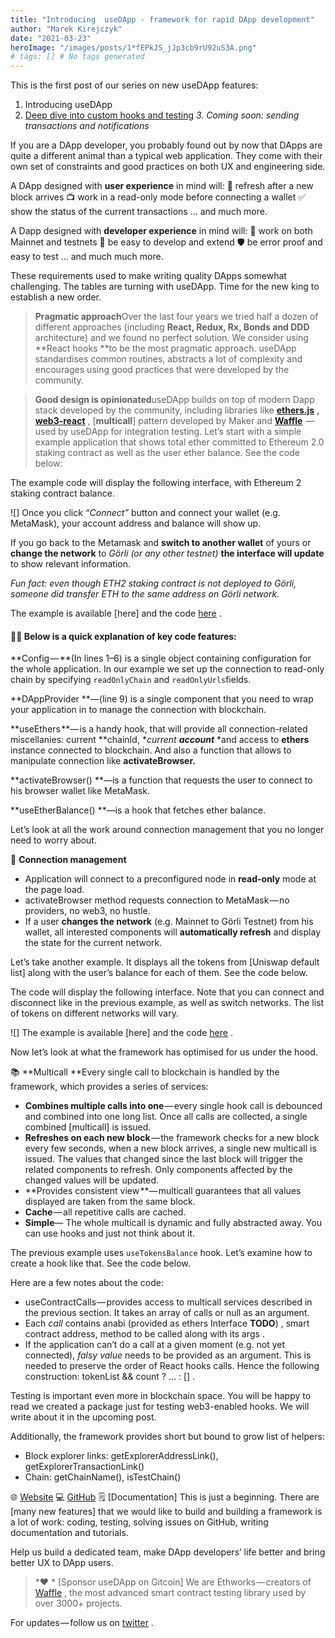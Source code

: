 ```yaml
---
title: "Introducing  useDApp - framework for rapid DApp development"
author: "Marek Kirejczyk"
date: "2021-03-23"
heroImage: "/images/posts/1*fEPkJS_jJp3cb9rU92uS3A.png"
# tags: [] # No tags generated
---
```


This is the first post of our series on new useDApp features:
1. Introducing useDApp
2. [Deep dive into custom hooks and testing](https://medium.com/ethworks/usedapp-deep-dive-into-custom-hooks-and-testing-4a59fbc1769a) 
*3. Coming soon: sending transactions and notifications*

If you are a DApp developer, you probably found out by now that DApps are quite a different animal than a typical web application. They come with their own set of constraints and good practices on both UX and engineering side.

A DApp designed with **user experience** in mind will:
🔄 refresh after a new block arrives
📺 work in a read-only mode before connecting a wallet
✅ show the status of the current transactions
… and much more.

A Dapp designed with **developer experience** in mind will:
🧪 work on both Mainnet and testnets
🍼 be easy to develop and extend
🛡️ be error proof and easy to test
… and much much more.

These requirements used to make writing quality DApps somewhat challenging. The tables are turning with useDApp. Time for the new king to establish a new order.

> **Pragmatic approach**Over the last four years we tried half a dozen of different approaches (including **React, Redux, Rx, Bonds and DDD** architecture) and we found no perfect solution. We consider using **React hooks **to be the most pragmatic approach.
useDApp standardises common routines, abstracts a lot of complexity and encourages using good practices that were developed by the community.

> **Good design is opinionated**useDApp builds on top of modern Dapp stack developed by the community, including libraries like [**ethers.js**](https://github.com/ethers-io/ethers.js/) **,** [**web3-react**](https://github.com/NoahZinsmeister/web3-react) , [**multicall**]
pattern developed by Maker and [**Waffle**](https://getwaffle.io/)  — used by useDApp for integration testing.
Let’s start with a simple example application that shows total ether committed to Ethereum 2.0 staking contract as well as the user ether balance. See the code below:

The example code will display the following interface, with Ethereum 2 staking contract balance.

![]
Once you click *“Connect”* button and connect your wallet (e.g. MetaMask), your account address and balance will show up.

If you go back to the Metamask and **switch to another wallet** of yours or **change the network** to *Görli (or any other testnet)* **the interface will update** to show relevant information.

*Fun fact: even though ETH2 staking contract is not deployed to Görli, someone did transfer ETH to the same address on Görli network.*

The example is available [here]
and the code [here](https://github.com/EthWorks/useDApp/blob/master/packages/example/src/pages/Balance.tsx) .

#### 👩‍🏫 Below is a quick explanation of key code features:
**Config — **(In lines 1–6) is a single object containing configuration for the whole application. In our example we set up the connection to read-only chain by specifying `readOnlyChain` and `readOnlyUrls`fields.

**DAppProvider **—(line 9) is a single component that you need to wrap your application in to manage the connection with blockchain.

**useEthers **— is a handy hook, that will provide all connection-related miscellanies: current **chainId, **current **account*** *and access to **ethers** instance connected to blockchain. And also a function that allows to manipulate connection like **activateBrowser.**

**activateBrowser() **—is a function that requests the user to connect to his browser wallet like MetaMask.

**useEtherBalance() **—is a hook that fetches ether balance.

Let’s look at all the work around connection management that you no longer need to worry about.

📡 **Connection management**

- Application will connect to a preconfigured node in **read-only** mode at the page load.
- activateBrowser method requests connection to MetaMask — no providers, no web3, no hustle.
- If a user **changes the network** (e.g. Mainnet to Görli Testnet) from his wallet, all interested components will **automatically refresh** and display the state for the current network.

Let’s take another example. It displays all the tokens from [Uniswap default list]
along with the user’s balance for each of them. See the code below.

The code will display the following interface. Note that you can connect and disconnect like in the previous example, as well as switch networks. The list of tokens on different networks will vary.

![]
The example is available [here]
and the code [here](https://github.com/EthWorks/useDApp/blob/master/packages/example/src/pages/Tokens.tsx) .

Now let’s look at what the framework has optimised for us under the hood.

📚 **Multicall **Every single call to blockchain is handled by the framework, which provides a series of services:

- **Combines multiple calls into one** — every single hook call is debounced and combined into one long list. Once all calls are collected, a single combined [multicall]
is issued.
- **Refreshes on each new block** — the framework checks for a new block every few seconds, when a new block arrives, a single new multicall is issued. The values that changed since the last block will trigger the related components to refresh. Only components affected by the changed values will be updated.
- **Provides consistent view **— multicall guarantees that all values displayed are taken from the same block.
- **Cache** — all repetitive calls are cached.
- **Simple**— The whole multicall is dynamic and fully abstracted away. You can use hooks and just not think about it.

The previous example uses `useTokensBalance` hook. Let’s examine how to create a hook like that. See the code below.

Here are a few notes about the code:

- useContractCalls — provides access to multicall services described in the previous section. It takes an array of calls or null as an argument.
- Each *call* contains anabi (provided as ethers Interface **TODO**) , smart contract address, method to be called along with its args .
- If the application can’t do a call at a given moment (e.g. not yet connected), *falsy value* needs to be provided as an argument. This is needed to preserve the order of React hooks calls. Hence the following construction: tokenList && count ? ... : [] .

Testing is important even more in blockchain space. You will be happy to read we created a package just for testing web3-enabled hooks. We will write about it in the upcoming post.

Additionally, the framework provides short but bound to grow list of helpers:

- Block explorer links: getExplorerAddressLink(), getExplorerTransactionLink()
- Chain: getChainName(), isTestChain()

🌐 [Website](http://usedapp.io) 
💻 [GitHub](https://github.com/ethworks/usedapp) 
🗒️ [Documentation]
This is just a beginning. There are [many new features]
that we would like to build and building a framework is a lot of work: coding, testing, solving issues on GitHub, writing documentation and tutorials.

Help us build a dedicated team, make DApp developers’ life better and bring better UX to DApp users.

> *❤️ * [Sponsor useDApp on Gitcoin]
We are Ethworks — creators of [Waffle](https://getwaffle.io/) , the most advanced smart contract testing library used by over 3000+ projects.

For updates — follow us on [twitter](https://twitter.com/ethworks) .